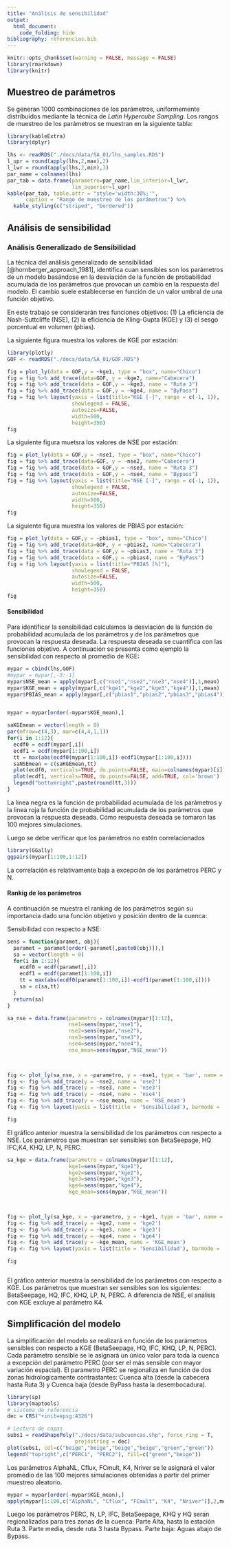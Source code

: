```yaml
---
title: "Análisis de sensibilidad"
output:
  html_document:
    code_folding: hide
bibliography: referencias.bib
---
```


```r
knitr::opts_chunk$set(warning = FALSE, message = FALSE)
library(rmarkdown)
library(knitr)
```

## Muestreo de parámetros
Se generan 1000 combinaciones de los parámetros, uniformemente distribuidos mediante la técnica de *Latin Hypercube Sampling*. Los rangos de muestreo de los parámetros se muestran en la siguiente tabla:
```r
library(kableExtra)
library(dplyr)

lhs <- readRDS("./docs/data/SA_01/lhs_samples.RDS")
l_upr = round(apply(lhs,2,max),2)
l_lwr = round(apply(lhs,2,min),3)
par_name = colnames(lhs)
par_tab = data.frame(parametro=par_name,lim_inferior=l_lwr,
                     lim_superior=l_upr)
kable(par_tab, table.attr = "style='width:30%;'",
      caption = "Rango de muestreo de los parámetros") %>%
  kable_styling(c("striped", "bordered"))
```

## Análisis de sensibilidad

### Análisis Generalizado de Sensibilidad
La técnica del análisis generalizado de sensibilidad [@hornberger_approach_1981], identifica cuan sensibles son los parámetros de un modelo basándose en la desviación de la función de probabilidad acumulada de los parámetros que provocan un cambio en la respuesta del modelo. El cambio suele establecerse en función de un valor umbral de una función objetivo.

En este trabajo se considerarán tres funciones objetivos: (1) La eficiencia de Nash-Suttcliffe (NSE), (2) la eficiencia de Kling-Gupta (KGE) y (3) el sesgo porcentual en volumen (pbias).

La siguiente figura muestra los valores de KGE por estación:

```r
library(plotly)
GOF <- readRDS("./docs/data/SA_01/GOF.RDS")

fig = plot_ly(data = GOF,y = ~kge1, type = "box", name="Chico")
fig = fig %>% add_trace(data=GOF, y = ~kge2, name="Cabecera")
fig = fig %>% add_trace(data = GOF,y = ~kge3, name = "Ruta 3")
fig = fig %>% add_trace(data = GOF,y = ~kge4, name = "ByPass")
fig = fig %>% layout(yaxis = list(title="KGE [-]", range = c(-1, 1)), 
                     showlegend = FALSE,
                     autosize=FALSE,
                     width=500,
                     height=350)
fig
```



La siguiente figura muetsra los valores de NSE por estación:

```r
fig = plot_ly(data = GOF,y = ~nse1, type = "box", name="Chico")
fig = fig %>% add_trace(data=GOF, y = ~nse2, name="Cabecera")
fig = fig %>% add_trace(data = GOF,y = ~nse3, name = "Ruta 3")
fig = fig %>% add_trace(data = GOF,y = ~nse4, name = "Bypass")
fig = fig %>% layout(yaxis = list(title="NSE [-]", range = c(-1, 1)), 
                     showlegend = FALSE,
                     autosize=FALSE,
                     width=500,
                     height=350)
fig
```

La siguiente figura muestra los valores de PBIAS por estación:

```r
fig = plot_ly(data = GOF,y = ~pbias1, type = "box", name="Chico")
fig = fig %>% add_trace(data=GOF, y = ~pbias2, name="Cabecera")
fig = fig %>% add_trace(data = GOF,y = ~pbias3, name = "Ruta 3")
fig = fig %>% add_trace(data = GOF,y = ~pbias4, name = "ByPass")
fig = fig %>% layout(yaxis = list(title="PBIAS [%]"), 
                     showlegend = FALSE,
                     autosize=FALSE,
                     width=500,
                     height=350)
fig
```




#### Sensibilidad

Para identificar la sensibilidad calculamos la desviación de la función de probabilidad acumulada de los parámetros y de los parámetros que provocan la respuesta deseada. La respuesta deseada se cuantifica con las funciones objetivo. A continuación se presenta como ejemplo la sensibilidad con respecto al promedio de KGE:

```r
mypar = cbind(lhs,GOF)
#mypar = mypar[,-3:-1]
mypar$NSE_mean = apply(mypar[,c("nse1","nse2","nse3","nse4")],1,mean)
mypar$KGE_mean = apply(mypar[,c("kge1","kge2","kge3","kge4")],1,mean)
mypar$PBIAS_mean = apply(mypar[,c("pbias1","pbias2","pbias3","pbias4")],1,mean)


mypar = mypar[order(-mypar$KGE_mean),]

saKGEmean = vector(length = 0)
par(mfrow=c(4,3), mar=c(4,4,1,1))
for(i in 1:12){
  ecdf0 = ecdf(mypar[,i])
  ecdf1 = ecdf(mypar[1:100,i])
  tt = max(abs(ecdf0(mypar[1:100,i])-ecdf1(mypar[1:100,i])))
  saNSEmean = c(saKGEmean,tt)
  plot(ecdf0, verticals=TRUE, do.points=FALSE, main=colnames(mypar)[i])
  plot(ecdf1, verticals=TRUE, do.points=FALSE, add=TRUE, col='brown')
  legend("bottomright",paste(round(tt,3)))
}
```
La linea negra es la función de probabilidad acumulada de los parámetros y la linea roja la función de probabilidad acumulada de los parámetros que provocan la respuesta deseada. Cómo respuesta deseada se tomaron las 100 mejores simulaciones.

Luego se debe verificar que los parámetros no estén correlacionados

```r
library(GGally)
ggpairs(mypar[1:100,1:12])
```

La correlación es relativamente baja a excepción de los parámetros PERC y N.



#### Rankig de los parámetros

A continuación se muestra el ranking de los parámetros según su importancia dado una función objetivo y posición dentro de la cuenca:

Sensibilidad con respecto a NSE:

```r
sens = function(paramet, obj){
  paramet = paramet[order(-paramet[,paste0(obj)]),]
  sa = vector(length = 0)
  for(i in 1:12){
    ecdf0 = ecdf(paramet[,i])
    ecdf1 = ecdf(paramet[1:100,i])
    tt = max(abs(ecdf0(paramet[1:100,i])-ecdf1(paramet[1:100,i])))
    sa = c(sa,tt)
  }
  return(sa)
}

sa_nse = data.frame(parametro = colnames(mypar)[1:12],
                    nse1=sens(mypar,"nse1"),
                    nse2=sens(mypar,"nse2"),
                    nse3=sens(mypar,"nse3"),
                    nse4=sens(mypar,"nse4"),
                    nse_mean=sens(mypar,"NSE_mean"))
                    


fig <- plot_ly(sa_nse, x = ~parametro, y = ~nse1, type = 'bar', name = 'nse1')
fig <- fig %>% add_trace(y = ~nse2, name = 'nse2')
fig <- fig %>% add_trace(y = ~nse3, name = 'nse3')
fig <- fig %>% add_trace(y = ~nse4, name = 'nse4')
fig <- fig %>% add_trace(y = ~nse_mean, name = 'NSE_mean')
fig <- fig %>% layout(yaxis = list(title = 'Sensibilidad'), barmode = 'group')

fig
```
El gráfico anterior muestra la sensibilidad de los parámetros con respecto a NSE. Los parámetros que muestran ser sensibles son BetaSeepage, HQ IFC,K4, KHQ, LP, N, PERC. 


```r
sa_kge = data.frame(parametro = colnames(mypar)[1:12],
                    kge1=sens(mypar,"kge1"),
                    kge2=sens(mypar,"kge2"),
                    kge3=sens(mypar,"kge3"),
                    kge4=sens(mypar,"kge4"),
                    kge_mean=sens(mypar,"KGE_mean"))
                    


fig <- plot_ly(sa_kge, x = ~parametro, y = ~kge1, type = 'bar', name = 'kge1')
fig <- fig %>% add_trace(y = ~kge2, name = 'kge2')
fig <- fig %>% add_trace(y = ~kge3, name = 'kge3')
fig <- fig %>% add_trace(y = ~kge4, name = 'kge4')
fig <- fig %>% add_trace(y = ~kge_mean, name = 'KGE_mean')
fig <- fig %>% layout(yaxis = list(title = 'Sensibilidad'), barmode = 'group')

fig



```
El gráfico anterior muestra la sensibilidad de los parámetros con respecto a KGE. Los parámetros que muestran ser sensibles son los siguientes: BetaSeepage, HQ, IFC, KHQ, LP, N, PERC. A diferencia de NSE, el análisis con KGE excluye al parámetro K4.



## Simplificación del modelo

La simplificación del modelo se realizará en función de los parámetros sensibles con respecto a KGE (BetaSeepage, HQ, IFC, KHQ, LP, N, PERC). Cada parámetro sensible se le asignará un único valor para toda la cuenca a excepción del parámetro PERC (por ser el más sensible con mayor variación espacial). El parametro PERC se regionaliza en función de dos zonas hidrologicamente contrastantes: Cuenca alta (desde la cabecera hasta Ruta 3) y Cuenca baja (desde ByPass hasta la desembocadura).

```r
library(sp)
library(maptools)
# sistema de referencia
dec = CRS("+init=epsg:4326")

# Lectura de capas
subs1 = readShapePoly("./docs/data/subcuencas.shp", force_ring = T,
                      proj4string = dec)
plot(subs1, col=c("beige","beige","beige","beige","green","green"))
legend("topright",c("PERC1", "PERC2"), fill=c("green","beige"))
```




Los parámetros AlphaNL, Cflux, FCmult, K4, Nriver se le asignará el valor promedio de las 100 mejores simulaciones obtenidas a partir del primer muestreo aleatorio. 



```r
mypar = mypar[order(-mypar$KGE_mean),]
apply(mypar[1:100,c("AlphaNL", "Cflux", "FCmult", "K4", "Nriver")],2,mean)
```



Luego los parámetros PERC, N, LP, IFC, BetaSeepage, KHQ y HQ seran regionalizados para tres zonas de la cuenca: Parte Alta, hasta la estación Ruta 3. Parte media, desde ruta 3 hasta Bypass. Parte baja: Aguas abajo de Bypass.


